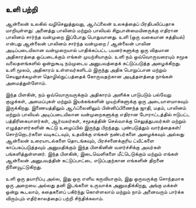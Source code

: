 ## உளி பற்றி

ஆன்லைன் உலகில் வழிசெலுத்துவது, ஆஃப்லைன் உலகத்தைப் பிரதிபலிப்பதாக மாறியுள்ளது: அனைத்து பாலினம் மற்றும் பாலியல் சிறுபான்மையினருக்கு எதிரான பாலினம் சார்ந்த வன்முறை இப்போது பொதுவானது. உளி (ஒரு வகையான சுத்தியல்) என்பது ஆன்லைன் பாலினம் சார்ந்த வன்முறை / ஆன்லைன் பாலின அடிப்படையிலான வன்முறையால் பாதிக்கப்பட்ட பயனர்களுக்கு ஒரு விதமான அதிகாரத்தை ஒப்படைக்கும் எங்கள் முயற்சியாகும். உளி நம் ஒவ்வொருவரையும் சமூக வலைதளங்களில் ஒன்றுகூடி நம்முடைய அனுபவத்தைக் கட்டுப்படுத்த அழைக்கிறது. உளி மூலம், அதிகாரம் உள்ளவர்களிடம் இருந்து அதிக பொறுப்பான மற்றும் செயலூக்கமுள்ள தொழில்நுட்பத்தைக் கோருவதற்கான அடித்தளத்தை நாங்கள் அமைத்துள்ளோம்.

இந்த பிளகின், நம் ஒவ்வொருவருக்கும் அதிகாரம் அளிக்க பாடுபடும் பல்வேறு குழுக்கள், அமைப்புகள் மற்றும் இயக்கங்களின் முயற்சிகளுக்கு ஒரு அடையாளமாகவும் இருக்கிறது. இணையத்திலும் ஆஃப்லைனிலும் பின்னிப்பிணைந்த ஜாதி, மதம், பாலினம் மற்றும் பாலியல் அடிப்படையிலான வன்முறைகளுக்கு எதிரான போராட்டத்தில் ஈடுபட்ட பத்திரிகையாளர்கள், ஆர்வலர்கள், சமூகத்தின் செல்வாக்கு செலுத்துபவர்கள் மற்றும் எழுத்தாளர்களின் கூட்டு உழைப்பில் இருந்து பிறந்தது. புண்படுத்தும் வார்த்தைகள்/சொற்றொடர்களை வடிகட்டவும், உதவிக்கு எங்கள் நண்பர்களை அழைக்கவும் அல்லது ஆன்லைன் உரையாடல்களை தொடங்கவும், பிரச்சனைக்குரிய ட்வீட்களை காப்பகப்படுத்தவும் அனுமதிக்கும் இந்த பிளகினின் வளர்ச்சிக்கு அவர்கள் பங்களித்துள்ளனர். இந்த பிளகின், இடைவெளிகளை மீட்டெடுக்கும் மற்றும் எங்கள் ஆன்லைன் அனுபவத்தின் கட்டுப்பாட்டை எடுப்பதற்கான எங்களின் திறனை நினைவூட்டுகிறது.

உளி ஒரு தயாரிப்பு அல்ல, இது ஒரு எளிய கருவியாகும், இது ஒருவருக்கு சொந்தமாக ஒரு அறையை அல்லது தனி இடங்களை உருவாக்க அனுமதிக்கிறது, அங்கு மக்கள் ஒன்று கூடலாம், கதைகளைப் பகிர்ந்து கொள்ளலாம் மற்றும் நாம் அனைவரும் பார்க்க விரும்பும் எதிர்காலத்தைப் பற்றி சிந்திக்கலாம்.
